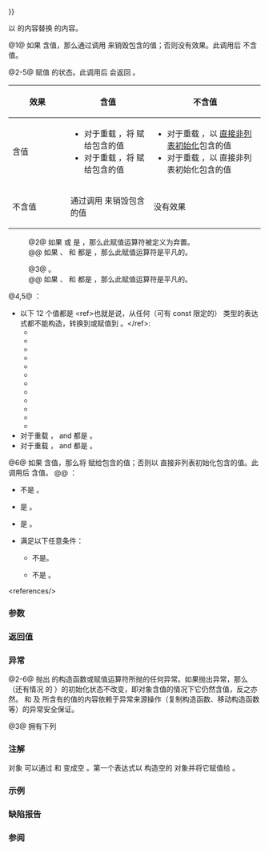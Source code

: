 {{cpp/utility/optional/title|operator{{=}}}}
{{cpp/utility/optional/navbar}}

{{dcl begin}}
{{dcla|num=1|since=c++17|constexpr=c++20|1=
optional&amp; operator=( std::nullopt_t ) noexcept;
}}
{{dcla|num=2|since=c++17|1=
constexpr optional&amp; operator=( const optional&amp; other );
}}
{{dcla|num=3|since=c++17|1=
constexpr optional&amp; operator=
    ( optional&amp;&amp; other ) noexcept(/* 见下文 */);
}}
{{dcla|num=4|since=c++17|constexpr=c++20|1=
template&lt; class U &gt;
optional&amp; operator=( const optional&lt;U&gt;&amp; other );
}}
{{dcla|num=5|since=c++17|constexpr=c++20|1=
template&lt; class U &gt;
optional&amp; operator=( optional&lt;U&gt;&amp;&amp; other );
}}
{{dcla|num=6|since=c++17|constexpr=c++20|1=
template&lt; class U = T &gt; 
optional&amp; operator=( U&amp;&amp; value );
}}
{{dcl end}}

以 {{c|other}} 的内容替换 {{c|*this}} 的内容。 

@1@ 如果 {{c|*this}} 含值，那么通过调用 {{box|{{rlpsi|/#val}}{{sep}}{{c/core|-&gt;T::~T()}}}} 来销毁包含的值；否则没有效果。此调用后 {{c|*this}} 不含值。

@2-5@ 赋值 {{c|other}} 的状态。此调用后 {{lc|has_value()}} 会返回 {{c|other.has_value()}}。
{|class="wikitable"
!style="min-width: 100px"|效果
!{{normal|{{c|*this}}}} 含值
!{{normal|{{c|*this}}}} 不含值
|-
!{{normal|{{c|other}}}} 含值
|
* 对于重载 {{v|2,4}}，将 {{c|*other}} 赋给包含的值
* 对于重载 {{v|3,5}}，将 {{c|std::move(*other)}} 赋给包含的值
|
* 对于重载 {{v|2,4}}，以 {{c|*other}} [[cpp/language/direct initialization|直接非列表初始化]]包含的值
* 对于重载 {{v|3,5}}，以 {{c|std::move(*other)}} 直接非列表初始化包含的值
|-
!{{normal|{{c|other}}}} 不含值
|通过调用 {{box|{{rlpsi|/#val}}{{sep}}{{c/core|-&gt;T::~T()}}}} 来销毁包含的值
|没有效果
|}

:@2@ 如果 {{c|std::is_copy_constructible_v&lt;T&gt;}} 或 {{c|std::is_copy_assignable_v&lt;T&gt;}} 是 {{c|false}}，那么此赋值运算符被定义为弃置。
:@@ 如果 {{c|std::is_trivially_copy_constructible_v&lt;T&gt;}}、{{c|std::is_trivially_copy_assignable_v&lt;T&gt;}} 和 {{c|std::is_trivially_destructible_v&lt;T&gt;}} 都是 {{c|true}}，那么此赋值运算符是平凡的。

:@3@ {{cpp/enable if| {{c|std::is_move_constructible_v&lt;T&gt;}} 和 {{c|std::is_move_assignable_v&lt;T&gt;}} 都是 {{c|true}} }}。
:@@ 如果 {{c|std::is_trivially_move_constructible_v&lt;T&gt;}}、 {{c|std::is_trivially_move_assignable_v&lt;T&gt;}} 和 {{c|std::is_trivially_destructible_v&lt;T&gt;}} 都是 {{c|true}}，那么此赋值运算符是平凡的。

@4,5@ {{cpp/enable if|plural=yes|满足以下所有条件}}：
* 以下 12 个值都是 {{c|false}}&lt;ref&gt;也就是说，从任何（可有 const 限定的）{{c/core|std::optional&lt;U&gt;}} 类型的表达式都不能构造，转换到或赋值到 {{tt|T}}。&lt;/ref&gt;:
** {{c|std::is_constructible_v&lt;T, std::optional&lt;U&gt;&amp;&gt;}}
** {{c|std::is_constructible_v&lt;T, const std::optional&lt;U&gt;&amp;&gt;}}
** {{c|std::is_constructible_v&lt;T, std::optional&lt;U&gt;&amp;&amp;&gt;}}
** {{c|std::is_constructible_v&lt;T, const std::optional&lt;U&gt;&amp;&amp;&gt;}}
** {{c|std::is_convertible_v&lt;std::optional&lt;U&gt;&amp;, T&gt;}}
** {{c|std::is_convertible_v&lt;const std::optional&lt;U&gt;&amp;, T&gt;}}
** {{c|std::is_convertible_v&lt;std::optional&lt;U&gt;&amp;&amp;, T&gt;}}
** {{c|std::is_convertible_v&lt;const std::optional&lt;U&gt;&amp;&amp;, T&gt;}}
** {{c|std::is_assignable_v&lt;T&amp;, std::optional&lt;U&gt;&amp;&gt;}}
** {{c|std::is_assignable_v&lt;T&amp;, const std::optional&lt;U&gt;&amp;&gt;}}
** {{c|std::is_assignable_v&lt;T&amp;, std::optional&lt;U&gt;&amp;&amp;&gt;}}
** {{c|std::is_assignable_v&lt;T&amp;, const std::optional&lt;U&gt;&amp;&amp;&gt;}}
* 对于重载 {{v|4}}，{{c|std::is_constructible_v&lt;T, const U&amp;&gt;}} and {{c|std::is_assignable_v&lt;T&amp;, const U&amp;&gt;}} 都是 {{c|true}}。
* 对于重载 {{v|5}}，{{c|std::is_constructible_v&lt;T, U&gt;}} and {{c|std::is_assignable_v&lt;T&amp;, U&gt;}} 都是 {{c|true}}。

@6@ 如果 {{c|*this}} 含值，那么将 {{c|std::forward&lt;U&gt;(value)}} 赋给包含的值；否则以 {{c|std::forward&lt;U&gt;(value)}} 直接非列表初始化包含的值。此调用后 {{c|*this}} 含值。
@@ {{cpp/enable if|满足以下所有条件}}：
* {{rev inl|until=c++20|{{c/core|std::decay_t&lt;U&gt;}}}}{{rev inl|since=c++20|{{c/core|std::remove_cvref_t&lt;U&gt;}}}} 不是 {{c/core|std::optional&lt;T&gt;}}。
* {{c|std::is_constructible_v&lt;T, U&gt;}} 是 {{c|true}}。
* {{c|std::is_assignable_v&lt;T&amp;, U&gt;}} 是 {{c|true}}。
* 满足以下任意条件：
** {{tt|T}} 不是{{ls|cpp/language/type#标量类型}}。
** {{c/core|std::decay_t&lt;U&gt;}} 不是 {{tt|T}}。

&lt;references/&gt;

===参数===
{{par begin}}
{{par|other|要赋值其所含值的 {{tt|optional}} 对象}}
{{par|value|要赋值给所含值的值}}
{{par end}}

===返回值===
{{c|*this}}

===异常===
@2-6@ 抛出 {{tt|T}} 的构造函数或赋值运算符所抛的任何异常。如果抛出异常，那么 {{c|*this}}（还有情况 {{vl|2-5}} 的 {{c|other}}）的初始化状态不改变，即对象含值的情况下它仍然含值，反之亦然。{{c|value}} 和 {{c|*this}} 及 {{c|other}} 所含有的值的内容依赖于异常来源操作（复制构造函数、移动构造函数等）的异常安全保证。

@3@ 拥有下列 {{noexcept|std::is_nothrow_move_assignable_v&lt;T&gt; &amp;&amp;
             std::is_nothrow_move_constructible_v&lt;T&gt;}}

===注解===
{{tt|optional}} 对象 {{c|op}} 可以通过 {{c|1=op = {};}} 和 {{c|1=op = nullopt;}} 变成空 {{tt|optional}}。第一个表达式以 {{c|{}&lt;!----&gt;}} 构造空的 {{c|optional}} 对象并将它赋值给 {{c|op}}。

{{ftm begin}}
{{ftm|std=C++20|dr=20|value=202106L|__cpp_lib_optional|完全 {{c/core|constexpr}} {{vl|1}}, {{vl|4-6}}}}
{{ftm end}}

===示例===
{{example
|code=
#include &lt;iostream&gt;
#include &lt;optional&gt;

int main()
{
    std::optional&lt;const char*&gt; s1 = "abc", s2; // 构造函数
    s2 = s1; // 赋值
    s1 = "def"; // 衰变赋值（U = char[4], T = const char*）
    std::cout &lt;&lt; *s2 &lt;&lt; ' ' &lt;&lt; *s1 &lt;&lt; '\n';
}
|output=
abc def
}}

===缺陷报告===
{{dr list begin}}
{{dr list item|wg=lwg|dr=3886|std=C++17|before=重载 {{vl|6}} 的默认模板实参是 {{tt|T}}|after=改成 {{c/core|std::remove_cv_t&lt;T&gt;}}}}
{{dr list item|paper=P0602R4|std=C++17|before=即使底层操作平凡，复制/移动赋值运算符亦可能不平凡|after=要求传播平凡性}}
{{dr list item|paper=P2231R1|std=C++20|before=重载 {{vl|1,4-6}} 不是 {{c/core|constexpr}} 的|after=使之为 {{c/core|constexpr}}}}
{{dr list end}}

===参阅===
{{dsc begin}}
{{dsc inc|cpp/utility/optional/dsc emplace}}
{{dsc end}}

{{langlinks|en|es|ja|ru}}